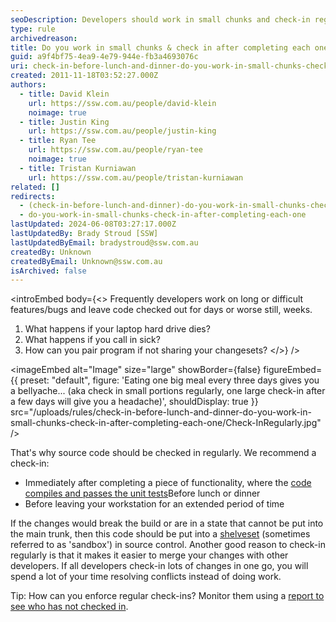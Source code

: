 ```yaml
---
seoDescription: Developers should work in small chunks and check-in regularly, before leaving their workstation or after completing each task, to ensure code stability and ease of merging with other developers.
type: rule
archivedreason:
title: Do you work in small chunks & check in after completing each one?
guid: a9f4bf75-4ea9-4e79-944e-fb3a4693076c
uri: check-in-before-lunch-and-dinner-do-you-work-in-small-chunks-check-in-after-completing-each-one
created: 2011-11-18T03:52:27.000Z
authors:
  - title: David Klein
    url: https://ssw.com.au/people/david-klein
    noimage: true
  - title: Justin King
    url: https://ssw.com.au/people/justin-king
  - title: Ryan Tee
    url: https://ssw.com.au/people/ryan-tee
    noimage: true
  - title: Tristan Kurniawan
    url: https://ssw.com.au/people/tristan-kurniawan
related: []
redirects:
  - (check-in-before-lunch-and-dinner)-do-you-work-in-small-chunks-check-in-after-completing-each-one
  - do-you-work-in-small-chunks-check-in-after-completing-each-one
lastUpdated: 2024-06-08T03:27:17.000Z
lastUpdatedBy: Brady Stroud [SSW]
lastUpdatedByEmail: bradystroud@ssw.com.au
createdBy: Unknown
createdByEmail: Unknown@ssw.com.au
isArchived: false
---
```


<introEmbed
  body={<>
Frequently developers work on long or difficult features/bugs and leave code checked out for days or worse still, weeks.

1. What happens if your laptop hard drive dies?
2. What happens if you call in sick?
3. How can you pair program if not sharing your changesets?
  </>}
/>

<imageEmbed
  alt="Image"
  size="large"
  showBorder={false}
  figureEmbed={{
    preset: "default",
    figure: 'Eating one big meal every three days gives you a bellyache... (aka check in small portions regularly, one large check-in after a few days will give you a headache)',
    shouldDisplay: true
  }}
  src="/uploads/rules/check-in-before-lunch-and-dinner-do-you-work-in-small-chunks-check-in-after-completing-each-one/Check-InRegularly.jpg"
/>

That's why source code should be checked in regularly. We recommend a check-in:

* Immediately after completing a piece of functionality, where the
  [code compiles and passes the unit tests](/after-work-do-you-only-check-in-code-when-it-has-compiled-and-passed-the-unit-tests)Before lunch or dinner
* Before leaving your workstation for an extended period of time

If the changes would break the build or are in a state that cannot be put into the main trunk, then this code should be put into a [shelveset](http://msdn.microsoft.com/en-us/library/ms181403.aspx?WT.mc_id=DOP-MVP-33518) (sometimes referred to as 'sandbox') in source control.
Another good reason to check-in regularly is that it makes it easier to merge your changes with other developers. If all developers check-in lots of changes in one go, you will spend a lot of your time resolving conflicts instead of doing work.

Tip: How can you enforce regular check-ins? Monitor them using a [report to see who has not checked in](/tfs-master-do-you-have-a-report-to-see-who-has-not-checked-in).
